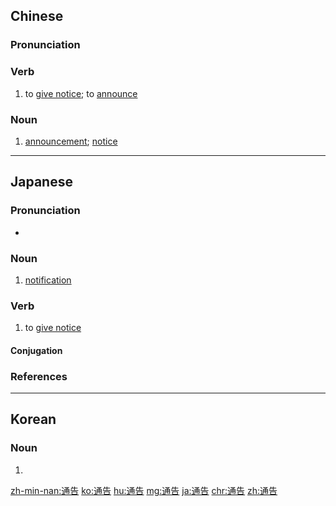 ==Chinese==
{{zh-forms}}

===Pronunciation===
{{zh-pron
|m=tōnggào
|c=tung1 gou3
|h=pfs=thûng-ko
|mn=xm,zz,tw:thong-kò/qz:thong-kò͘
|cat=v,n
}}

===Verb===
{{zh-verb}}

# to [[give notice]]; to [[announce]]

===Noun===
{{zh-noun}}

# [[announcement]]; [[notice]]

{{zh-cat|Advanced}}

----

==Japanese==
{{ja-kanjitab|つう|こく|yomi=on}}

===Pronunciation===
* {{ja-pron|つうこく|y=o|acc=0|acc_ref=NHK}}

===Noun===
{{ja-noun|つうこく}}

# [[notification]]

===Verb===
{{ja-verb-suru|tr=trans|つうこく}}

# to [[give notice]]

====Conjugation====
{{ja-suru|つうこく}}

===References===
<references/>
----
==Korean==
{{ko-hanjatab}}

===Noun===
{{ko-noun|hj|hangeul=통고}}

# {{hanja form of|통고|[[notification]]}}

[[zh-min-nan:通告]]
[[ko:通告]]
[[hu:通告]]
[[mg:通告]]
[[ja:通告]]
[[chr:通告]]
[[zh:通告]]